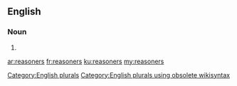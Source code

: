 ==English==

===Noun===
{{head|en}}

# {{plural of|reasoner}}

[[Category:English plurals]][[Category:English plurals using obsolete wikisyntax]]

[[ar:reasoners]]
[[fr:reasoners]]
[[ku:reasoners]]
[[my:reasoners]]
